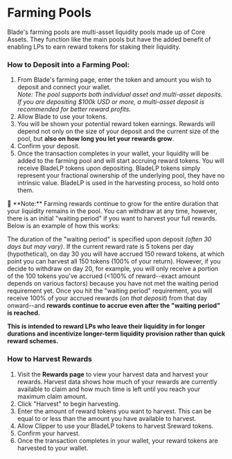
# Farming Pools

Blade's farming pools are multi-asset liquidity pools made up of Core Assets. They function like the main pools but have the added benefit of enabling LPs to earn reward tokens for staking their liquidity.

### How to Deposit into a Farming Pool:

1. From Blade's farming page, enter the token and amount you wish to deposit and connect your wallet.  
   _Note: The pool supports both individual asset and multi-asset deposits. If you are depositing $100k USD or more, a multi-asset deposit is recommended for better reward profits._
2. Allow Blade to use your tokens.
3. You will be shown your potential reward token earnings. Rewards will depend not only on the size of your deposit and the current size of the pool, but **also on how long you let your rewards grow**.
4. Confirm your deposit.
5. Once the transaction completes in your wallet, your liquidity will be added to the farming pool and will start accruing reward tokens. You will receive BladeLP tokens upon depositing. BladeLP tokens simply represent your fractional ownership of the underlying pool, they have no intrinsic value. BladeLP is used in the harvesting process, so hold onto them.

<Callout type="note">
🌾 **Note:** Farming rewards continue to grow for the entire duration that your liquidity remains in the pool. You can withdraw at any time, however, there is an initial "waiting period" if you want to harvest your full rewards. Below is an example of how this works:

The duration of the "waiting period" is specified upon deposit _(often 30 days but may vary)_. If the current reward rate is 5 tokens per day (hypothetical), on day 30 you will have accrued 150 reward tokens, at which point you can harvest all 150 tokens (100% of your return). However, if you decide to withdraw on day 20, for example, you will only receive a portion of the 100 tokens you've accrued (\<100% of reward--exact amount depends on various factors) because you have not met the waiting period requirement yet. Once you hit the "waiting period" requirement, you will receive 100% of your accrued rewards (_on that deposit_) from that day onward--and **rewards continue to accrue even after the "waiting period" is reached.**

**This is intended to reward LPs who leave their liquidity in for longer durations and incentivize longer-term liquidity provision rather than quick reward schemes.**
</Callout>

### How to Harvest Rewards

1. Visit the **Rewards page** to view your harvest data and harvest your rewards. Harvest data shows how much of your rewards are currently available to claim and how much time is left until you reach your maximum claim amount.
2. Click "Harvest" to begin harvesting.
3. Enter the amount of reward tokens you want to harvest. This can be equal to or less than the amount you have available to harvest.
4. Allow Clipper to use your BladeLP tokens to harvest Sreward tokens.
5. Confirm your harvest.
6. Once the transaction completes in your wallet, your reward tokens are harvested to your wallet.